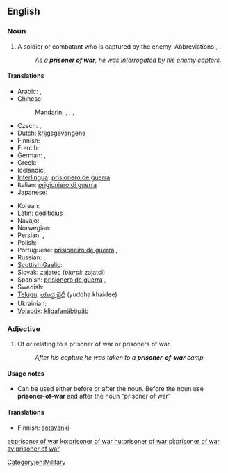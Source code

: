 ==English==
{{wikipedia}}

===Noun===
{{en-noun|sg=[[prisoner]] [[of]] [[war]]|pl=prisoners of war}}

# A soldier or combatant who is captured by the enemy.  Abbreviations {{term|POW}}, {{term|PW}}.
#: ''As a '''prisoner of war''', he was interrogated by his enemy captors.''

====Translations====
{{trans-top|soldier or combatant captured by the enemy}}
* Arabic: {{t|ar|أسير الحرب|m|tr='asiir al-Harb|sc=Arab}}, {{t|ar|أسير|m|tr='asiir|sc=Arab}}
* Chinese:
*: Mandarin: {{t|zh|戰俘|sc=Hani}}, {{t|zh|战俘|tr=zhànfú|sc=Hani}}, {{t|zh|俘虜|sc=Hani}}, {{t|zh|俘虏|tr=fúlǔ|sc=Hani}}
* Czech: {{t-|cs|zajatec|m}}, {{t-|cs|válečný zajatec|m}}
* Dutch: [[krijgsgevangene]]
* Finnish: {{t+|fi|sotavanki}}
* French: {{t-|fr|prisonnier de guerre|m}}
* German: {{t|de|Kriegsgefangener|m}}, {{t|de|Kriegsgefangene|f}}
* Greek: {{t-|el|αιχμάλωτος πολέμου|tr=ekhmálotos polému}}
* Icelandic: {{t-|is|stríðsfangi|m}}
* [[Interlingua]]: [[prisionero de guerra]]
* Italian: [[prigioniero di guerra]] {{m}}
* Japanese: {{t|ja|捕虜|tr=ほりょ, horyo|sc=Jpan}}
{{trans-mid}}
* Korean: {{t|ko|전쟁 포로|tr=jeonjaeng poro|sc=Kore}}
* Latin: [[dediticius]] {{m}}
* Navajo: {{tø|nv|yiisnááh}}
* Norwegian: {{t|no|krigsfange|m}}
* Persian: {{t|fa|اسیر|tr=asir|sc=fa-Arab}}, {{t|fa|بندی|tr=bandi|sc=fa-Arab}}
* Polish: {{t|pl|jeniec wojenny|m}}
* Portuguese: [[prisioneiro de guerra]] {{m}}, {{t|pt|prisioneiro de guerra|m}}
* Russian: {{t+|ru|военнопленный|m|tr=vojennoplénnyj}}, {{t|ru|пленный|m|tr=plénnyj|sc=Cyrl}}
* [[Scottish Gaelic]]: {{t-|gd|prìosanach-chogaidh|m|xs=Scottish Gaelic}}
* Slovak: [[zajatec]] {{m}} (''plural:'' zajatci)
* Spanish: [[prisionero de guerra]] {{m}}, {{t|es|prisionero de guerra|m}}
* Swedish: {{t|sv|krigsfånge}}
* [[Telugu]]: [[యుద్ధ ఖైదీ]] (yuddha khaidee)
* Ukrainian: {{t+|uk|бранець|m|tr=bránec'|xs=Ukrainian}}
* [[Volapük]]: [[kligafanäböpäb]]
{{trans-bottom}}

===Adjective===
{{infl|en|adjective|head=[[prisoner]]-[[of]]-[[war]]}}

# Of or relating to a prisoner of war or prisoners of war.
#: ''After his capture he was taken to a '''prisoner-of-war''' camp.''

====Usage notes====
* Can be used either before or after the noun. Before the noun use '''prisoner-of-war''' and after the noun "prisoner of war"

{{rfv}}

====Translations====
{{trans-top|of or relating to prisoner of war}}
* Finnish: [[sotavanki]]-
{{trans-mid}}
{{trans-bottom}}

[[Category:en:Military]]

[[et:prisoner of war]]
[[ko:prisoner of war]]
[[hu:prisoner of war]]
[[pl:prisoner of war]]
[[sv:prisoner of war]]